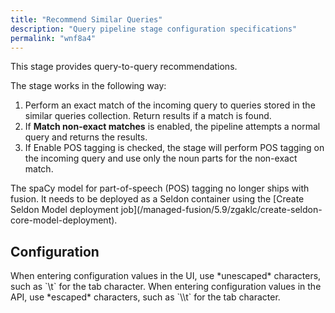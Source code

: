 ```yaml
---
title: "Recommend Similar Queries"
description: "Query pipeline stage configuration specifications"
permalink: "wnf8a4"
---
```


This stage provides query-to-query recommendations.

The stage works in the following way:

1. Perform an exact match of the incoming query to queries stored in the similar queries collection. Return results if a match is found.
2. If **Match non-exact matches** is enabled, the pipeline attempts a normal query and returns the results.
3. If Enable POS tagging is checked, the stage will perform POS tagging on the incoming query and use only the noun parts for the non-exact match.

<Note>
The spaCy model for part-of-speech (POS) tagging no longer ships with fusion. It needs to be deployed as a Seldon container using the [Create Seldon Model deployment job](/managed-fusion/5.9/zgaklc/create-seldon-core-model-deployment).
</Note>

## Configuration

<Tip>
When entering configuration values in the UI, use *unescaped* characters, such as `\t` for the tab character. When entering configuration values in the API, use *escaped* characters, such as `\\t` for the tab character.
</Tip>


<SchemaParamFields schema={schema}/>